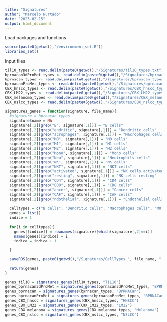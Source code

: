 ```yaml
---
title: "Signatures"
author: "Marcelo Hurtado"
date: "2023-02-15"
output: html_document
---
```


Load packages and functions
```r
source(paste0(getwd(),"/environment_set.R"))
libraries_set()
```

Input files
```r
til10_types <- read.delim(paste0(getwd(),"/Signatures/til10_types.txt"), row.names = 1)
bprnacan3dProMet_types <- read.delim(paste0(getwd(),"/Signatures/bprnacan3dProMet_types.txt"), row.names = 1)
bprnacan_types <- read.delim(paste0(getwd(),"/Signatures/bprnacan_types.txt"), row.names = 1)
bprnacanProMet_types <- read.delim(paste0(getwd(),"/Signatures/bprnacanProMet_types.txt"), row.names = 1)
CBX_hnscc_types <- read.delim(paste0(getwd(),"/Signatures/CBX_hnscc_types.txt"), row.names = 1)
CBX_LM22_types <- read.delim(paste0(getwd(),"/Signatures/CBX_LM22_types.txt"), row.names = 1)
CBX_melanoma_types <- read.delim(paste0(getwd(),"/Signatures/CBX_melanoma_types.txt"), row.names = 1)
CBX_nslcc_types <- read.delim(paste0(getwd(),"/Signatures/CBX_nslcc_types.txt"), row.names = 1)
```

```r
signatures_genes = function(signature, file_name){
  #signature = bprnacan_types
  signature$name = NA
  signature[,2][grep("B", signature[,1])] = "B cells"
  signature[,2][grep("endritic", signature[,1])] = "Dendritic cells"
  signature[,2][grep("acrophages", signature[,1])] = "Macrophages cells"    
  signature[,2][grep("M0", signature[,1])] = "M0 cells"
  signature[,2][grep("M1", signature[,1])] = "M1 cells"
  signature[,2][grep("M2", signature[,1])] = "M2 cells"
  signature[,2][grep("Mono", signature[,1])] = "Mono cells"
  signature[,2][grep("Neu", signature[,1])] = "Neutrophils cells"
  signature[,2][grep("NK", signature[,1])] = "NK cells"
  signature[,2][grep("NKT", signature[,1])] = "NKT cells"
  signature[,2][grep("activated", signature[,1])] = "NK cells activated"
  signature[,2][grep("resting", signature[,1])] = "NK cells resting"
  signature[,2][grep("CD4", signature[,1])] = "CD4 cells"
  signature[,2][grep("CD8", signature[,1])] = "CD8 cells"
  signature[,2][grep("ancer", signature[,1])] = "Cancer cells"
  signature[,2][grep("CAF", signature[,1])] = "CAF cells"
  signature[,2][grep("ndothelial", signature[,1])] = "Endothelial cells"
  
  celltypes = c("B cells", "Dendritic cells", "Macrophages cells", "M0 cells", "M1 cells", "M2 cells", "Mono cells", "Neutrophils cells", "NK cells", "NKT cells", "NK cells activated","NK cells resting", "CD4 cells", "CD8 cells", "Cancer cells", "CAF cells", "Endothelial cells") 
  genes = list()
  indice = 1
  
  for(i in celltypes){
    genes[[indice]] = rownames(signature)[which(signature[,2]==i)]
    names(genes)[indice] = i
    indice = indice + 1
    
  }
  
  saveRDS(genes, paste0(getwd(),"/Signatures/CellTypes_", file_name, ".rds"))
  
  return(genes)
}


```

```r
genes_til10 = signatures_genes(til10_types, "TIL10")
genes_bprnacan3dProMet = signatures_genes(bprnacan3dProMet_types, "BPRNACan3DProMet")
genes_bprnacan = signatures_genes(bprnacan_types, "BPRNACan")
genes_bprnacanProMet = signatures_genes(bprnacanProMet_types, "BPRNACanProMet")
genes_CBX_hnscc = signatures_genes(CBX_hnscc_types, "HNSCC")
genes_CBX_LM22 = signatures_genes(CBX_LM22_types, "LM22")
genes_CBX_melanoma = signatures_genes(CBX_melanoma_types, "Melanoma")
genes_CBX_nslcc = signatures_genes(CBX_nslcc_types, "NSLCC")
```


